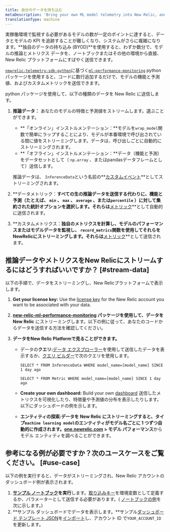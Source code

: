 ```yaml
---
title: 自分のデータを持ち込む
metaDescription: 'Bring your own ML model telemetry into New Relic, and start getting value from your ML model data in just a few minutes'
translationType: machine
---
```


実稼働環境で監視する必要があるモデルの数が一定のポイントに達すると、データとモデルの KPI を追跡することが難しくなり、システムがさらに複雑になります。**独自のデータの持ち込み (BYOD)**を使用すると、わずか数分で、モデルの推論とメトリクス データを、ノートブックまたはその他の環境から直接、New Relic プラットフォームにすばやく送信できます。

[`newrelic-telemetry-sdk-python`](https://github.com/newrelic/newrelic-telemetry-sdk-python)に基づく[`ml-performance-monitoring`](https://github.com/newrelic-experimental/ml-performance-monitoring) pythonパッケージを使用すると、コードに数行追加するだけで、モデルの機能と予測値、およびカスタムメトリックを送信できます。

python パッケージを使用して、以下の種類のデータを New Relic に送信します。

1. **推論データ：** あなたのモデルの特徴と予測値をストリームします。選ぶことができます。

   * **「オンライン」インストルメンテーション：**モデルを`wrap_model`関数で簡単にラップすることにより、モデルが本番環境で呼び出されている間に値をストリーミングします。データは、呼び出しごとに自動的にストリーミングされます。
   * **「オフライン」インストルメンテーション：**データ（機能と予測）をデータセットとして（ `np.array` 、またはpandasデータフレームとして）送信します。

   推論データは、 `InferenceData`という名前の**[カスタムイベント](/docs/data-apis/ingest-apis/introduction-event-api/)**としてストリーミングされます。

2. **データメトリック：**すべての生の推論データを送信する代わりに、機能と予測（たとえば、 `min` 、 `max` 、 `average` 、または`percentile` ）に対して集約された統計オプションを選択します。それらは**[メトリック](/docs/data-apis/ingest-apis/metric-api/introduction-metric-api/)**として自動的に送信されます。

3. **カスタムメトリクス：**独自のメトリクスを計算し、モデルのパフォーマンスまたはモデルデータを監視し、 `record_metrics`関数を使用してそれらをNewRelicにストリーミングします。それらは**[メトリック](/docs/data-apis/ingest-apis/metric-api/introduction-metric-api/)**として送信されます。

## 推論データやメトリクスをNew Relicにストリームするにはどうすればいいですか？ [#stream-data]

以下の手順で、データをストリーミングし、New Relicプラットフォームで表示します。

1. **Get your license key:** Use the [license key](/docs/apis/intro-apis/new-relic-api-keys/#ingest-license-key) for the New Relic account you want to be associated with your data.

2. **[new-relic-ml-performance-monitoring](https://github.com/newrelic-experimental/ml-performance-monitoring) パッケージを使用して、データを New Relic** にストリーミングします。以下の例に従って、あなたのコードからデータを送信する方法を確認してください。

3. **データをNew Relic Platformで見ることができます。**

   * データの**クエリ:**[データ エクスプローラー](/docs/query-your-data/explore-query-data/browse-data/introduction-data-explorer)を使用して送信したデータを表示するか、[クエリ ビルダー](/docs/query-your-data/explore-query-data/query-builder/introduction-query-builder/)で次のクエリを使用します。

     ```
     SELECT * FROM InferenceData WHERE model_name=[model_name] SINCE 1 day ago
     ```

     ```
     SELECT * FROM Metric WHERE model_name=[model_name] SINCE 1 day ago
     ```

   * **Create your own dashboard:** Build your own [dashboard](/docs/query-your-data/explore-query-data/dashboards/introduction-dashboards/) 送信したメトリクスを可視化したり、特徴量や予測値の分布を表示したりします。以下にダッシュボードの例を示します。

   * **エンティティの探索:**データを New Relic にストリーミングすると、タイプ`machine learning model`のエンティティがモデル名ごとに 1 つずつ自動的に作成されます。**[one.newrelic.com](https://one.newrelic.com) > モデル パフォーマンス**からモデル エンティティを調べることができます。

## 参考になる例が必要ですか？次のユースケースをご覧ください。 [#use-case]

以下の例を実行すると、データがストリーミングされ、New Relic アカウントのダッシュボード例が表示されます。

1. **[サンプル ノートブック](%5Bhttps://github.com/newrelic-experimental/ml-performance-monitoring/blob/main/examples/sklearn.RandomForestClassifier_on_Iris_dataset.ipynb%5D)を実行**します。[取り込みキー](#stream-data)を環境変数として定義するか、パラメーターとして送信する必要があります。( [ノートブックの例](https://github.com/newrelic-experimental/ml-performance-monitoring/blob/main/examples/sklearn.RandomForestClassifier_on_Iris_dataset.ipynb)を次に示します。)
2. **サンプル ダッシュボードでデータを表示します。**サンプル[ダッシュボード テンプレート JSON](https://github.com/newrelic-experimental/ml-performance-monitoring/blob/main/examples/RandomForestClassifier_example_dashboard.json)を[インポート](/docs/query-your-data/explore-query-data/dashboards/introduction-dashboards/#dashboards-import)し、アカウント ID で`YOUR_ACCOUNT_ID`を更新します。